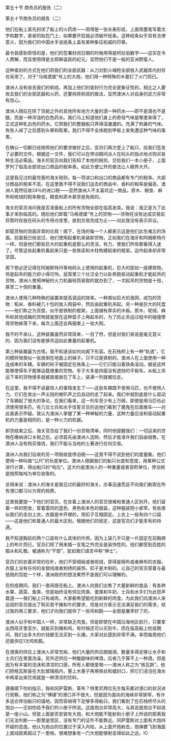 

第五十节 商务员的报告（二）

第五十节商务员的报告（二）

他们在船上首先封闭了船上的火药库――用得是一张长条形纸，上面用墨笔写着文字和数字，紧紧的贴在门上，如果要开启就必须破坏纸条。这种纸条似乎具有法律意义，因为我们的中国水手说纸条上盖有某种象征权威的印章。

最令我感到奇怪的是，他们的签署封闭日期的时候用得是阿拉伯数字――这实在令人费解，而且使用得是主耶稣诞辰的纪元，显然他们不是一般的亚洲野蛮人。

这种查封的方式在他们将我们的全部武器：从刀剑到火绳枪全部放入武器库内封存也采用了。对于“马格德堡”号上的大炮，他们用一种特殊的木塞钉了火门而已。

澳洲人没有收去我们的帆缆。再加上他们的查封行为完全是象征性的，相比之人要收去我们的全部武器和火药，还要拆除帆缆的做法，显然澳洲人对自身的武力非常有信心。

澳洲人随后在除了货舱之外的其他所有地方大量的洒一种药水――即不是酒也不是醋，而是一种浑浊的白色药水。我们马上知道他们身上的奇怪气味是哪里来得了，正式这种乳白色的药水。它把我们的整艘船只弄得湿漉漉的。充满了刺鼻的气味。有些人闻了之后感到头晕和眩晕。我们不得不全体跑到甲板上来免遭这种气味的毒害。

在确认一切都已经按照他们的要求做好之后，官员们再次登上了船只，给我们签发了必要的文件。根据这一文件，我们可以在停泊期间派人在码头的指点地点购买各种生活必需品。海关的官员向我们告知了本地的税则，交给我们一本小册子，上面罗列了临高全部进出口商品的税率表。如此方便公开的做法让人眼界大开。

这是我见过的最完善的海关税则，每一项进口和出口的商品都有专门的税率。大部分商品的税率不高，在这里我不得不说我们运去的商品中，香料的税率是偏高，澳洲人竟然征收24％的进口税――显然澳洲人不太喜欢这一商品，原木、粮食、麻布和呢绒的税率极低，粮食和原木甚至是免税的。

海关的官员询问我是否准备船上的所有货物全部在临高发卖。我说：我正是为了此事才来到临高的。随后他们卸载“马格德堡”号上的货物――货物在没有达成交易前将暂时存放在码头的专用仓库里，直到交易完成为止――对此我没有表示异议。

卸载货物的场面非常的壮观！阁下，在场的每一个人都表示这是他们此生难忘的场面。前面我已经说过，他们使用起重机来装卸货物，正如我们在海牙和阿姆斯特丹一样。但是他们那些巨大的起重机是那么的灵活，有力，使我们所有都看得入迷了。尽管这些起重机看起来只是一些铁梁和木柱构建起来的框架。运作起来却非常坚固。

阁下想必还记得在阿姆斯特丹等地码头上使用的起重机，巨大的犹如一座建筑物，但是起吊的能力却小得可怜。鼠笼里三个壮汉全力以赴奔跑驱动起重机才能起吊的货物，澳洲人使用神秘的火力机器轻而易取的就办到了，一次起吊的货物是十倍，甚至二十倍的重量。

澳洲人使用几种特殊的装置来提高调运的效率。一种类似巨大的渔网，成包的货物：稻米、香料被几十包的放入网袋中，然后由起重机吊起。另一种是巨大的托盘――他们称之为货盘，似乎是铁制的框架，上面铺有厚实的木板。原木、呢绒、麻布和其他成箱的货物就是放在这种盘子上再起吊的，为了防止吊运过程中的碰撞使得货物掉落下来，每次上面还会再捆束上一张大网。

我不的不承认，这种装置虽然非常简单，一目了然，但是对我们来说是毫无意义的、因为我们没有能够吊运如此重量的起重机。

第三种装置最为古怪。我不知道该如何向阁下形容。在石栈桥上有一种“轨道”，它的模样很类似一张放倒在地面上的梯子。只不过是铁制的。澳洲人在上面使用一种连成串的车辆。车辆的轮子被固定在铁条上――它们只能沿着铁条滚动。据说这样能够使得车子能够运载很重的货物。车子大多是四面没有遮挡的平板车。从船上吊运下来的货物很多就被直接放在了车上，装满一列就被拉走。

在这里，我不得不说最惊人的事情发生了――这些车辆既不使用马匹，也不使用人力，它们在发出一声尖锐的喇叭声之后自动的走了起来。我们中就到底是什么驱动了车辆起了很大的争论，在我们看来，这一列车至少有上万磅，即使是用马匹也必须使用很多匹。有几位士兵和水手信誓旦旦的说他们看到了魔鬼在后面推车――对此我表示怀疑。我认为澳洲人掌握了某一种神秘的力量，这种力量应该和驱动起重机的力量是相同的，是一种火力的机器。

卸货结束之后，海关官员给了我们一份货物清单。同时他提醒我们：一切运来的货物在缴纳进口关税之后，必须首先由澳洲人选购，然后才能准许我们自由销售。在澳洲人没有购买值钱，我们不能与当地的土著进行任何交易。

澳洲人向我们征收的另一项税收是停泊税――这里不得不说到他们的度量衡。他们使用一种叫做“公尺”的长度单位。澳洲人根据我们的船只长度和宽度，用某种公式进行计算，得出船只的“吨位”。这大约是澳洲人的一种重量或者容积单位，停泊税是按照每吨为单位收取的。

总得来说：澳洲人的海关是我见过的最好的海关。办事迅速而且不向我们勒索在所有港口都习以为常的规费。

这里我要提一下他们的官员，在衣着上澳洲人的官员很难和普通人区别开。他们留着一样的短发，穿着雷同的蓝色、黑色和本色的服装。这种服装短小紧窄，有些类似我们的击剑上衣。衣服是中开襟的，用扣子互相固定。上衣上一般有四个口袋――这是他们和普通人的最大区别。根据他们的规定，这是官员们才能享有的待遇。

我不知道胸前的两个口袋有什么具体的作用，因为上袋几乎只是一片固定在前胸襟上的布片而已。官员们除了用来插一支笔之外完全是装饰性的。他们都受到百姓的服从和礼敬。被通称为“干部”，犹如我们语言中称“绅士”。

官员们的衣着非常的俭朴，他们不穿绸缎或者呢绒，穿得是棉布或者麻布的衣服。衣服上没有任何的金银线或者刺绣的装饰，扣子是木制的。让自己的官员穿着与最低贱的百姓一个样，澳洲政府的想法果然不是我们可以理解的。

在检疫期间，我们一直闲居在船上。澳洲人向我们出售了大量新鲜的食品：有各种水果、蔬菜、鱼类，但是始终没有供应肉类、蛋类和牛奶，士兵和水手们为此怨声载道――我们船上只有咸肉，大家都希望能吃到新鲜的肉食。为此我们向澳洲人来巡视的官员提出了购买若干猪和牛的要求，但是对方表示无法满足我们的需求，经过我的再三要求，他们才向我们提供了一些鸡和鹅――全部是屠宰好了的，

澳洲人似乎和中国人一样，非常缺乏肉食。但是即使在中国沿海地区航行，只要拿出西班牙里亚尔，就能买到猪和鸡，有时候还可以买到牛。而在临高船上检疫期间，我们出多大的价钱都无法买到一头猪。大家对此感到非常不满。幸而每周他们还能供应1次鸡和鹅。

在酒类的供应上澳洲人非常充裕，他们大量的供应朗姆酒，数量多得足够让水手和士兵们在里面洗澡，另外还供应一种酸甜味的啤酒，后者几乎算不上一种酒，但是因为有丰富的泡沫和清凉的口感，所有人都很爱喝――澳洲人称之为“格瓦斯”。他们把格瓦斯装在大肚玻璃瓶内，塞上木塞子再用铁丝和蜡封口，把它们浸泡在海水中再拿出来饮用就是一种清凉的饮料。

遵循阁下你的指示，我和冈萨雷斯、莱布？特里尼两位先生每天都对港口的状况进行观察。他们称之为“博铺”的港口并不很大，但是因为面向的海峡非常狭窄，有许多适合停泊船只的锚地。因而容纳得下足够多得船只。我们看到了在石栈桥尽头的炮台――正如你给予我们的小册子所说。这座炮台非常高大，与其说是炮台不如说是一座小山。但是上面是否安装有大炮，和大炮能不能射到小册子上所说的距离我们无法判断――那里是禁区，没有专门的证件不能靠近。冈萨雷斯对上面有大炮持怀疑的态度。他认为炮台的位置过于深入内陆，从上面开炮射击，炮弹要飞到海面上直线距离超过了一里格。很难想象有一门大炮能够射击得如此之远。IO

